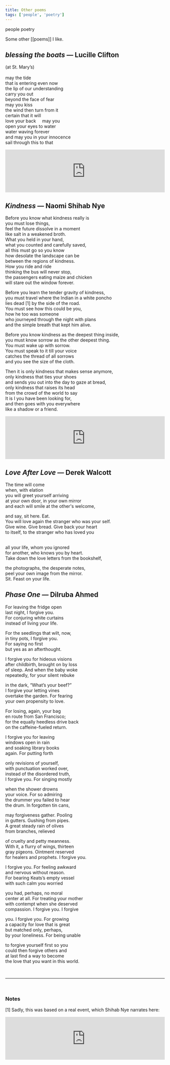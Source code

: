 ```yaml
---
title: Other poems
tags: ['people', 'poetry']
---
```


<NoteTag color="beige">people</NoteTag>
<NoteTag color="beige">poetry</NoteTag>

Some other [[poems]] I like.

<!---
```toc
# TOC replaces this text
```
-->

## *blessing the boats* — Lucille Clifton
(at St. Mary’s)<br/><br/>
may the tide<br/>
that is entering even now<br/>
the lip of our understanding<br/>
carry you out<br/>
beyond the face of fear<br/>
may you kiss<br/>
the wind then turn from it<br/>
certain that it will<br/>
love your back &nbsp;&nbsp;&nbsp; may you<br/>
open your eyes to water<br/>
water waving forever<br/>
and may you in your innocence<br/>
sail through this to that

<iframe width="100%" height="135" scrolling="no" frameborder="no" allow="autoplay" src="https://w.soundcloud.com/player/?url=https%3A//api.soundcloud.com/tracks/775547497&color=%23cccccc&auto_play=false&hide_related=true&show_comments=false&show_user=true&show_reposts=false&show_teaser=true"></iframe>

## *Kindness* — Naomi Shihab Nye
Before you know what kindness really is <br/>
you must lose things, <br/>
feel the future dissolve in a moment <br/>
like salt in a weakened broth. <br/>
What you held in your hand, <br/>
what you counted and carefully saved, <br/>
all this must go so you know <br/>
how desolate the landscape can be <br/>
between the regions of kindness. <br/>
How you ride and ride <br/>
thinking the bus will never stop, <br/>
the passengers eating maize and chicken <br/>
will stare out the window forever. <br/>

Before you learn the tender gravity of kindness, <br/>
you must travel where the Indian in a white poncho <br/>
lies dead [1] by the side of the road. <br/>
You must see how this could be you, <br/>
how he too was someone <br/>
who journeyed through the night with plans <br/>
and the simple breath that kept him alive. <br/>

Before you know kindness as the deepest thing inside, <br/>
you must know sorrow as the other deepest thing. <br/>
You must wake up with sorrow. <br/>
You must speak to it till your voice <br/>
catches the thread of all sorrows <br/>
and you see the size of the cloth. <br/>

Then it is only kindness that makes sense anymore, <br/>
only kindness that ties your shoes <br/>
and sends you out into the day to gaze at bread, <br/>
only kindness that raises its head <br/>
from the crowd of the world to say <br/>
It is I you have been looking for, <br/>
and then goes with you everywhere <br/>
like a shadow or a friend.

<iframe width="100%" height="135" scrolling="no" frameborder="no" allow="autoplay" src="https://w.soundcloud.com/player/?url=https%3A//api.soundcloud.com/tracks/275342655&color=%23cccccc&auto_play=false&hide_related=true&show_comments=false&show_user=true&show_reposts=false&show_teaser=true"></iframe>

## *Love After Love* — Derek Walcott

The time will come <br/>
when, with elation <br/>
you will greet yourself arriving <br/>
at your own door, in your own mirror <br/>
and each will smile at the other's welcome, <br/>

and say, sit here. Eat. <br/>
You will love again the stranger who was your self. <br/>
Give wine. Give bread. Give back your heart <br/>
to itself, to the stranger who has loved you <br/> <br/>

all your life, whom you ignored <br/>
for another, who knows you by heart. <br/>
Take down the love letters from the bookshelf, <br/>

the photographs, the desperate notes, <br/>
peel your own image from the mirror. <br/>
Sit. Feast on your life.

## *Phase One* — Dilruba Ahmed

For leaving the fridge open <br/>
last night, I forgive you. <br/>
For conjuring white curtains <br/>
instead of living your life.

For the seedlings that wilt, now, <br/>
in tiny pots, I forgive you. <br/>
For saying no first <br/>
but yes as an afterthought. <br/>

I forgive you for hideous visions <br/>
after childbirth, brought on by loss <br/>
of sleep. And when the baby woke <br/>
repeatedly, for your silent rebuke <br/>

in the dark, “What’s your beef?” <br/>
I forgive your letting vines <br/>
overtake the garden. For fearing <br/>
your own propensity to love. <br/>

For losing, again, your bag <br/>
en route from San Francisco; <br/>
for the equally heedless drive back <br/>
on the caffeine-fueled return. <br/>

I forgive you for leaving <br/>
windows open in rain <br/>
and soaking library books <br/>
again. For putting forth

only revisions of yourself, <br/>
with punctuation worked over, <br/>
instead of the disordered truth, <br/>
I forgive you. For singing mostly <br/>

when the shower drowns <br/>
your voice. For so admiring <br/>
the drummer you failed to hear <br/>
the drum. In forgotten tin cans,

may forgiveness gather. Pooling <br/>
in gutters. Gushing from pipes. <br/>
A great steady rain of olives <br/>
from branches, relieved

of cruelty and petty meanness. <br/>
With it, a flurry of wings, thirteen <br/>
gray pigeons. Ointment reserved <br/>
for healers and prophets. I forgive you.

I forgive you. For feeling awkward <br/>
and nervous without reason. <br/>
For bearing Keats’s empty vessel <br/>
with such calm you worried

you had, perhaps, no moral <br/>
center at all. For treating your mother <br/>
with contempt when she deserved <br/>
compassion. I forgive you. I forgive

you. I forgive you. For growing <br/>
a capacity for love that is great <br/>
but matched only, perhaps, <br/>
by your loneliness. For being unable

to forgive yourself first so you <br/>
could then forgive others and <br/>
at last find a way to become <br/>
the love that you want in this world.

<br/>
<hr/>
<br/>

### Notes

[1] Sadly, this was based on a real event, which Shihab Nye narrates here:

<iframe width="100%" height="135" scrolling="no" frameborder="no" allow="autoplay" src="https://w.soundcloud.com/player/?url=https%3A//api.soundcloud.com/tracks/292306062&color=%23cccccc&auto_play=false&hide_related=true&show_comments=false&show_user=true&show_reposts=false&show_teaser=true"></iframe>
